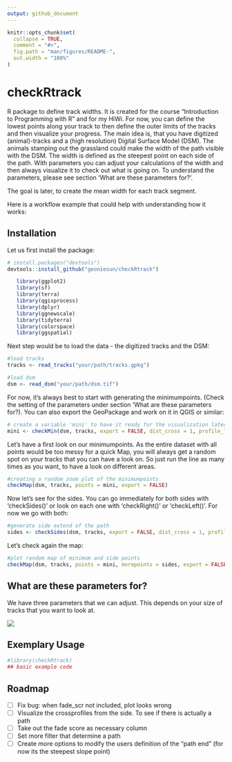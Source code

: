 ```yaml
---
output: github_document
---
```


<!-- README.md is generated from README.Rmd. Please edit that file -->

```r
knitr::opts_chunk$set(
  collapse = TRUE,
  comment = "#>",
  fig.path = "man/figures/README-",
  out.width = "100%"
)
```

# checkRtrack

<!-- badges: start -->
<!-- badges: end -->

R package to define track widths. It is created for the course "Introduction to Programming with R" and for my HiWi. 
For now, you can define the lowest points along your track to then define the outer limits of the tracks and then visualize your progress. 
The main idea is, that you have digitized (animal)-tracks and a (high resolution) Digital Surface Model (DSM). 
The animals stamping out the grassland could make the width of the path visible with the DSM. The width is defined as the steepest point on each side of the path. With parameters you can adjust your calculations of the width and then always visualize it to check out what is going on. To understand the parameters, please see section 'What are these parameters for?'.

The goal is later, to create the mean width for each track segment. 


Here is a workflow example that could help with understanding how it works:


## Installation

Let us first install the package:

``` r
# install.packages("devtools")
devtools::install_github("geoniesun/checkRtrack")

   library(ggplot2)
   library(sf)
   library(terra)
   library(qgisprocess)
   library(dplyr)
   library(ggnewscale)
   library(tidyterra)
   library(colorspace)
   library(ggspatial)
```

Next step would be to load the data - the digitized tracks and the DSM:


```r
#load tracks 
tracks <- read_tracks("your/path/tracks.gpkg")

#load dsm
dsm <- read_dsm("your/path/dsm.tif")

```
For now, it's always best to start with generating the minimumpoints. (Check the setting of the parameters under section 'What are these parameters for?). You can also export the GeoPackage and work on it in QGIS or similar:

```r
# create a variable 'mini' to have it ready for the visualization later
mini <- checkMin(dsm, tracks, export = FALSE, dist_cross = 1, profile_length = 1, dist_cross_points = 0.05, st_dev = 0.06)

```
Let's have a first look on our minimumpoints. As the entire dataset with all points would be too messy for a quick Map, you will always get a random spot on your tracks that you can have a look on. So just run the line as many times as you want, to have a look on different areas.

```r
#creating a random zoom plot of the minimumpoints
checkMap(dsm, tracks, points = mini, export = FALSE)

```
Now let's see for the sides. You can go immediately for both sides with 'checkSides()' or look on each one with 'checkRight()' or 'checkLeft()'. For now we go with both:

```r
#generate side extend of the path
sides <- checkSides(dsm, tracks, export = FALSE, dist_cross = 1, profile_length = 1, dist_cross_points = 0.05)
```
Let's check again the map:

```r
#plot random map of minimum and side points
checkMap(dsm, tracks, points = mini, morepoints = sides, export = FALSE)

```

## What are these parameters for?

We have three parameters that we can adjust. This depends on your size of tracks that you want to look at.

![](images/parameters.png)


## Exemplary Usage



```r
#library(checkRtrack)
## basic example code
```

## Roadmap
- [ ]  Fix bug: when fade_scr not included, plot looks wrong
- [ ]  Visualize the crossprofiles from the side. To see if there is actually a path
- [ ]  Take out the fade score as necessary column
- [ ]  Set more filter that determine a path
- [ ]  Create more options to modify the users definition of the "path end" (for now its the steepest slope point)

